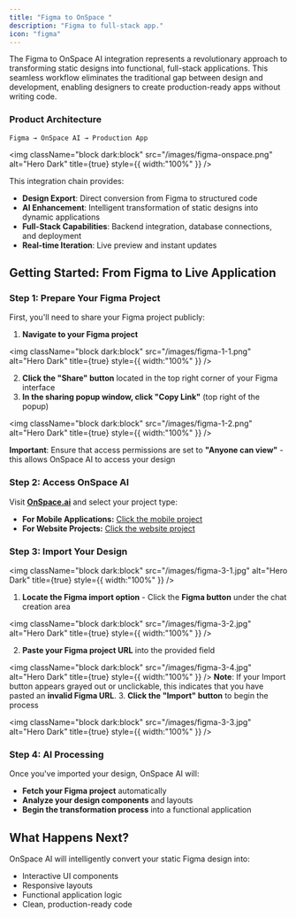 ```yaml
---
title: "Figma to OnSpace "
description: "Figma to full-stack app."
icon: "figma"
---
```


The Figma to OnSpace AI integration represents a revolutionary approach to transforming static designs into functional, full-stack applications. This seamless workflow eliminates the traditional gap between design and development, enabling designers to create production-ready apps without writing code.

### **Product Architecture**

```
Figma → OnSpace AI → Production App
```

<img
  className="block dark:block"
  src="/images/figma-onspace.png"
  alt="Hero Dark"
  title={true}
  style={{ width:"100%" }}
/>

This integration chain provides:

- **Design Export**: Direct conversion from Figma to structured code
- **AI Enhancement**: Intelligent transformation of static designs into dynamic applications
- **Full-Stack Capabilities**: Backend integration, database connections, and deployment
- **Real-time Iteration**: Live preview and instant updates

## **Getting Started: From Figma to Live Application**

### **Step 1: Prepare Your Figma Project**

First, you'll need to share your Figma project publicly:

1. **Navigate to your Figma project**

<img
  className="block dark:block"
  src="/images/figma-1-1.png"
  alt="Hero Dark"
  title={true}
  style={{ width:"100%" }}
/>

2. **Click the "Share" button** located in the top right corner of your Figma interface
3. **In the sharing popup window, click "Copy Link"** (top right of the popup)

<img
  className="block dark:block"
  src="/images/figma-1-2.png"
  alt="Hero Dark"
  title={true}
  style={{ width:"100%" }}
/>

**Important**: Ensure that access permissions are set to **"Anyone can view"** - this allows OnSpace AI to access your design

### **Step 2: Access OnSpace AI**

Visit [**OnSpace.ai**](http://OnSpace.ai) and select your project type:

- **For Mobile Applications:** [Click the mobile project](https://onspace.ai/ai-app-builder)
- **For Website Projects:** [Click the website project](https://onspace.ai/ai-website-builder)

### **Step 3: Import Your Design**

<img
  className="block dark:block"
  src="/images/figma-3-1.jpg"
  alt="Hero Dark"
  title={true}
  style={{ width:"100%" }}
/>

1. **Locate the Figma import option** - Click the **Figma button** under the chat creation area

<img
  className="block dark:block"
  src="/images/figma-3-2.jpg"
  alt="Hero Dark"
  title={true}
  style={{ width:"100%" }}
/>

2. **Paste your Figma project URL** into the provided field

<img
  className="block dark:block"
  src="/images/figma-3-4.jpg"
  alt="Hero Dark"
  title={true}
  style={{ width:"100%" }}
/>
   **Note**: If your Import button appears grayed out or unclickable, this indicates that you have pasted an **invalid Figma URL**.
3. **Click the "Import" button** to begin the process

<img
  className="block dark:block"
  src="/images/figma-3-3.jpg"
  alt="Hero Dark"
  title={true}
  style={{ width:"100%" }}
/>

### **Step 4: AI Processing**

Once you've imported your design, OnSpace AI will:

- **Fetch your Figma project** automatically
- **Analyze your design components** and layouts
- **Begin the transformation process** into a functional application

## **What Happens Next?**

OnSpace AI will intelligently convert your static Figma design into:

- Interactive UI components
- Responsive layouts
- Functional application logic
- Clean, production-ready code